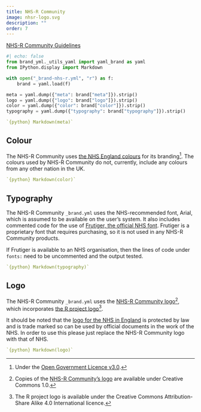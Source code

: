 ```yaml
---
title: NHS-R Community
image: nhsr-logo.svg
description: ""
order: 7
---
```


[NHS-R Community Guidelines](https://nhsrway.nhsrcommunity.com/style-guides.html)

```python
#| echo: false
from brand_yml._utils_yaml import yaml_brand as yaml
from IPython.display import Markdown

with open("_brand-nhs-r.yml", "r") as f:
    brand = yaml.load(f)

meta = yaml.dump({"meta": brand["meta"]}).strip()
logo = yaml.dump({"logo": brand["logo"]}).strip()
color = yaml.dump({"color": brand["color"]}).strip()
typography = yaml.dump({"typography": brand["typography"]}).strip()
```

``` .yaml
`{python} Markdown(meta)`
```

## Colour

The NHS-R Community uses [the NHS England colours](https://www.england.nhs.uk/nhsidentity/identity-guidelines/colours/) for its branding[^colour-licence].
The colours used by NHS-R Community do not, currently, include any colours from any other nation in the UK.

[^colour-licence]:  Under the [Open Government Licence v3.0](https://www.nationalarchives.gov.uk/doc/open-government-licence/version/3/).

``` .yaml
`{python} Markdown(color)`
```

## Typography

The NHS-R Community `_brand.yml` uses the NHS-recommended font, Arial, which is assumed to be available on the user's system.
It also includes commented code for the use of [Frutiger, the official NHS font](https://www.england.nhs.uk/nhsidentity/identity-guidelines/fonts/).
Frutiger is a proprietary font that requires purchasing, so it is not used in any NHS-R Community products.

If Frutiger is available to an NHS organisation, then the lines of code under `fonts:` need to be uncommented and the output tested.


``` .yaml
`{python} Markdown(typography)`
```

## Logo

The NHS-R Community `_brand.yml` uses the [NHS-R Community logo](https://nhsrway.nhsrcommunity.com/style-guides.html#logo)[^licence-nhs-r-logo], which incorporates [the R project logo](https://www.r-project.org/logo/)[^licence-r-logo].

[^licence-nhs-r-logo]: Copies of the [NHS-R Community's logo](https://github.com/nhs-r-community/assets/tree/main/logo) are available under Creative Commons 1.0.
[^licence-r-logo]: The R project logo is available under the Creative Commons Attribution-Share Alike 4.0 International licence.

It should be noted that the [logo for the NHS in England](https://www.england.nhs.uk/nhsidentity/identity-guidelines/nhs-logo/) is protected by law and is trade marked so can be used by official documents in the work of the NHS.
In order to use this please just replace the NHS-R Community logo with that of NHS.


``` .yaml
`{python} Markdown(logo)`
```
